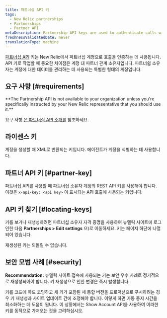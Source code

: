 ```yaml
---
title: 파트너십 API 키
tags:
  - New Relic partnerships
  - Partnerships
  - Partner API
metaDescription: Partnership API keys are used to authenticate calls with partnership accounts in New Relic.
freshnessValidatedDate: never
translationType: machine
---
```


[파트너십 API](/docs/new-relic-partnerships/partner-integration-guide/partner-account-maintenance/partner-api/) 키는 New Relic에서 파트너십 계정으로 호출을 인증하는 데 사용됩니다. API 키로 작업할 때 중요한 차이점은 계정 대 파트너 관계 소유자입니다. 파트너쉽 소유자는 계정에 대한 데이터를 관리하는 데 사용되는 특별한 형태의 계정입니다.

## 요구 사항 [#requirements]

<DNT>
  **The Partnership API is not available to your organization unless you're specifically instructed by your New Relic representative that you should use it.**
</DNT>

요구 사항 [은 파트너십 API 소개를](/docs/new-relic-partnerships/partner-integration-guide/partner-account-maintenance/partner-api/) 참조하세요.

## 라이센스 키

계정을 생성할 때 XML로 반환되는 키입니다. 에이전트가 계정을 식별하는 데 사용합니다.

## 파트너 API 키 [#partner-key]

파트너십 API를 사용할 때 파트너십 소유자 계정의 REST API 키를 사용해야 합니다. 이것은 `x-api-key: <api key>` 이 표시되는 API 호출에 사용되는 키입니다.

## API 키 찾기 [#locating-keys]

키를 보거나 재생성하려면 파트너십 소유자 자격 증명을 사용하여 뉴렐릭 사이트에 로그인한 다음 <DNT>**Partnerships > Edit settings**</DNT> 으)로 이동하세요. 키는 페이지 하단에 나열되어 있습니다.

<Callout variant="caution">
  재생성된 키는 되돌릴 수 없습니다.
</Callout>

## 보안 모범 사례 [#security]

<DNT>**Recommendation:**</DNT> 뉴렐릭 사이트 접속에 사용되는 키는 보안 우수 사례로 정기적으로 재생성되어야 합니다. 키 재생성으로 인한 변경은 즉시 발생합니다.

키를 코드에 하드 코딩하고 새 키가 포함된 새 통합 버전을 프로덕션으로 푸시하려는 경우 키 재생성과 사이트 업데이트 간에 조정해야 합니다. 이렇게 하면 가동 중지 시간을 최소화하는 데 도움이 됩니다. 이 상황에서는 Show Account API를 사용하여 이러한 키를 동적으로 가져오는 것을 고려하십시오.